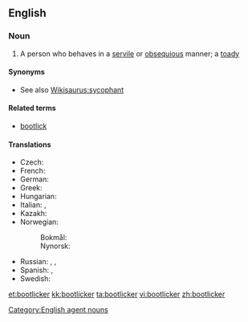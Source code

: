 ==English==

===Noun===
{{en-noun}}

# A person who behaves in a [[servile]] or [[obsequious]] manner; a [[toady]]

====Synonyms====
* See also [[Wikisaurus:sycophant]]

====Related terms====
* [[bootlick]]

====Translations====
{{trans-top|bootlick}}
* Czech: {{t-|cs|patolízal|m}}
* French: {{t+|fr|lèche-bottes|m|f}}
* German: {{t+|de|Speichellecker|m}}
* Greek: {{t-|el|γλύφτης|m|tr=gliftis}}
* Hungarian: {{t-|hu|talpnyaló}}
* Italian: {{t+|it|ruffiano|m}}, {{t-|it|leccapiedi}}
* Kazakh: {{t-|kk|жарбақ|tr=jarbaq|sc=Cyrl}}
* Norwegian:
*: Bokmål: {{t+|no|spyttslikker|m}}
*: Nynorsk: {{t-|nn|spyttslikkar|m}}
{{trans-mid}}
* Russian: {{t+|ru|подхалим|m|sc=Cyrl|tr=podxalím}}, {{t+|ru|льстец|m|sc=Cyrl|tr=l'stec}}, {{t+|ru|лизоблюд|m|sc=Cyrl|tr=lizobljúd}}
* Spanish: {{t+|es|zalamero|m}},  {{t-|es|zalamera|f}}
* Swedish: {{t+|sv|rövslickare|c}}
{{trans-bottom}}

[[Category:English agent nouns]]

[[et:bootlicker]]
[[kk:bootlicker]]
[[ta:bootlicker]]
[[vi:bootlicker]]
[[zh:bootlicker]]